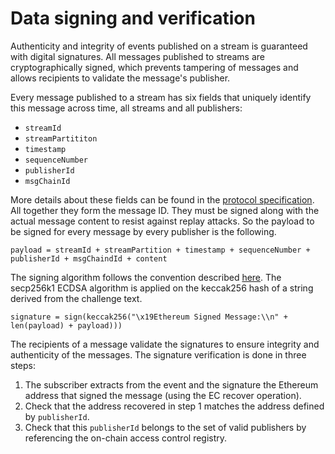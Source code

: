 # Data signing and verification

Authenticity and integrity of events published on a stream is guaranteed with digital signatures. All messages published to streams are cryptographically signed, which prevents tampering of messages and allows recipients to validate the message's publisher.

Every message published to a stream has six fields that uniquely identify this message across time, all streams and all publishers:

-   `streamId`
-   `streamPartititon`
-   `timestamp`
-   `sequenceNumber`
-   `publisherId`
-   `msgChainId`

More details about these fields can be found in the <a href="https://github.com/streamr-dev/streamr-specs/blob/master/PROTOCOL.md" target="_blank" rel="noopener noreferrer">protocol specification</a>. All together they form the message ID. They must be signed along with the actual message content to resist against replay attacks. So the payload to be signed for every message by every publisher is the following.

```
payload = streamId + streamPartition + timestamp + sequenceNumber + publisherId + msgChaindId + content
```

The signing algorithm follows the convention described <a href="https://github.com/ethereum/EIPs/blob/master/EIPS/eip-712.md" target="_blank" rel="noopener noreferrer">here</a>. The secp256k1 ECDSA algorithm is applied on the keccak256 hash of a string derived from the challenge text.

```
signature = sign(keccak256("\x19Ethereum Signed Message:\\n" + len(payload) + payload)))
```

The recipients of a message validate the signatures to ensure integrity and authenticity of the messages. The signature verification is done in three steps:

1. The subscriber extracts from the event and the signature the Ethereum address that signed the message (using the EC recover operation).
2. Check that the address recovered in step 1 matches the address defined by `publisherId`.
3. Check that this `publisherId` belongs to the set of valid publishers by referencing the on-chain access control registry.
